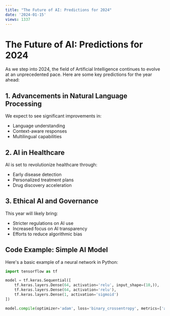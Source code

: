 ```yaml
---
title: "The Future of AI: Predictions for 2024"
date: '2024-01-15'
views: 1337
---
```


# The Future of AI: Predictions for 2024

As we step into 2024, the field of Artificial Intelligence continues to evolve at an unprecedented pace. Here are some key predictions for the year ahead:

## 1. Advancements in Natural Language Processing

We expect to see significant improvements in:

- Language understanding
- Context-aware responses
- Multilingual capabilities

## 2. AI in Healthcare

AI is set to revolutionize healthcare through:

- Early disease detection
- Personalized treatment plans
- Drug discovery acceleration

## 3. Ethical AI and Governance

This year will likely bring:

- Stricter regulations on AI use
- Increased focus on AI transparency
- Efforts to reduce algorithmic bias

## Code Example: Simple AI Model

Here's a basic example of a neural network in Python:

```python
import tensorflow as tf

model = tf.keras.Sequential([
    tf.keras.layers.Dense(64, activation='relu', input_shape=(10,)),
    tf.keras.layers.Dense(64, activation='relu'),
    tf.keras.layers.Dense(1, activation='sigmoid')
])

model.compile(optimizer='adam', loss='binary_crossentropy', metrics=['accuracy'])

